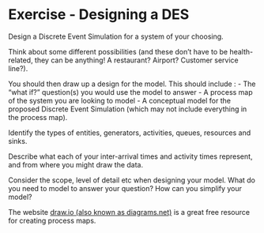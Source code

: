 # Exercise - Designing a DES

Design a Discrete Event Simulation for a system of your choosing.

Think about some different possibilities (and these don’t have to be health-related, they can be anything!  A restaurant?  Airport?  Customer service line?).

You should then draw up a design for the model.  This should include :
- The “what if?” question(s) you would use the model to answer
- A process map of the system you are looking to model
- A conceptual model for the proposed Discrete Event Simulation (which may not include everything in the process map).

Identify the types of entities, generators, activities, queues, resources and sinks.

Describe what each of your inter-arrival times and activity times represent, and from where you might draw the data.

Consider the scope, level of detail etc when designing your model.  What do you need to model to answer your question?  How can you simplify your model?

:::{.callout-tip}
The website [draw.io (also known as diagrams.net)](https://app.diagrams.net/) is a great free resource for creating process maps.
:::
